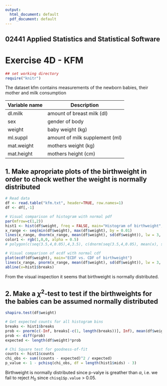 ```yaml
---
output:
  html_document: default
  pdf_document: default
---
```


## 02441 Applied Statistics and Statistical Software 
# Exercise 4D - KFM


```r
## set working directory
require("knitr")
```
The dataset kfm contains measurements of the newborn babies, their mother and milk consumption

Variable name | Description
------------- | -------------
dl.milk | amount of breast milk (dl)
sex | gender of body
weight | baby weight (kg)
ml.suppl | amount of milk supplement (ml)
mat.weight | mothers weight (kg)
mat.height | mothers height (cm)

## 1. Make apropriate plots of the birthweight in order to check wether the weight is normally distributed

```r
# Read data
df <- read.table("kfm.txt", header=TRUE, row.names=1)
df <- df[,-1]

# Visual comparison of histogram with normal pdf
par(mfrow=c(1,2))
hist1 <- hist(df$weight, freq = FALSE, main="Histogram of birthweight", xlab="Birthweight (kg)")
x_range <- seq(min(df$weight), max(df$weight), by = 0.01)
lines(x_range, dnorm(x_range, mean(df$weight), sd(df$weight)), lw = 3, col = "red")
color1 <- rgb(1,0,0, alpha = 0.5)
# polygon(c(seq(3.5,4,0.05),4,3.5), c(dnorm(seq(3.5,4,0.05), mean(x), sd(x)),0,0), col = color1, border = color1)

# Visual comparison of ecdf with normal cdf
plot(ecdf(df$weight), main="ECDF vs. CDF of birthweight")
lines(x_range, pnorm(x_range, mean(df$weight), sd(df$weight)), lw = 3, col = "red")
abline(v=hist1$breaks)
```

From the visual inspection it seems that birthweight is normally distributed.

## 2. Make a $\chi^2$-test to test if the birthweights for the babies can be assumed normally distributed

```r
shapiro.test(df$weight)

# Get expected counts for all histogram bins
breaks <- hist1$breaks
prob <- pnorm(c(-Inf, breaks[-c(1, length(breaks))], Inf), mean(df$weight), sd(df$weight))
prob <- diff(prob)
expected <- length(df$weight)*prob

# Chi Square test for goodness-of-fit
counts <- hist1$counts
chi_obs <- sum((counts - expected)^2 / expected)
p_value <- 1 - pchisq(chi_obs, df = length(hist1$mids) - 3) 

```

Birthweight is normally distributed since p-valye is greather than $\alpha$, i.e. we fail to reject $H_0$ since `chisq1$p.value` > 0.05.